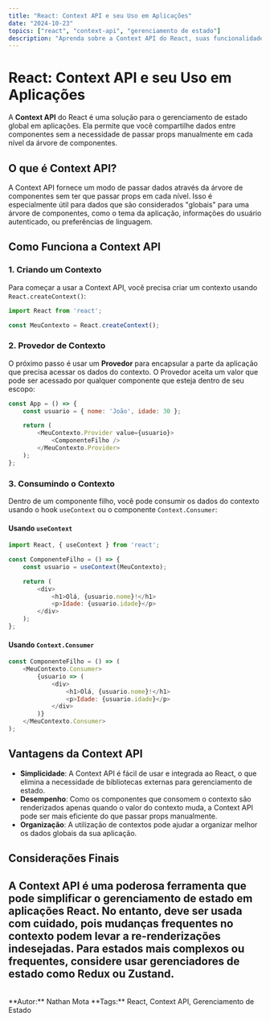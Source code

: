 ```yaml
---
title: "React: Context API e seu Uso em Aplicações"
date: "2024-10-23"
topics: ["react", "context-api", "gerenciamento de estado"]
description: "Aprenda sobre a Context API do React, suas funcionalidades e como utilizá-la para gerenciar o estado global de uma aplicação."
---
```


# React: Context API e seu Uso em Aplicações

A **Context API** do React é uma solução para o gerenciamento de estado global em aplicações. Ela permite que você compartilhe dados entre componentes sem a necessidade de passar props manualmente em cada nível da árvore de componentes.

## O que é Context API?

A Context API fornece um modo de passar dados através da árvore de componentes sem ter que passar props em cada nível. Isso é especialmente útil para dados que são considerados "globais" para uma árvore de componentes, como o tema da aplicação, informações do usuário autenticado, ou preferências de linguagem.

## Como Funciona a Context API

### 1. Criando um Contexto

Para começar a usar a Context API, você precisa criar um contexto usando `React.createContext()`:

```javascript
import React from 'react';

const MeuContexto = React.createContext();
```

### 2. Provedor de Contexto

O próximo passo é usar um **Provedor** para encapsular a parte da aplicação que precisa acessar os dados do contexto. O Provedor aceita um valor que pode ser acessado por qualquer componente que esteja dentro de seu escopo:

```javascript
const App = () => {
    const usuario = { nome: 'João', idade: 30 };

    return (
        <MeuContexto.Provider value={usuario}>
            <ComponenteFilho />
        </MeuContexto.Provider>
    );
};
```

### 3. Consumindo o Contexto

Dentro de um componente filho, você pode consumir os dados do contexto usando o hook `useContext` ou o componente `Context.Consumer`:

#### Usando `useContext`

```javascript
import React, { useContext } from 'react';

const ComponenteFilho = () => {
    const usuario = useContext(MeuContexto);

    return (
        <div>
            <h1>Olá, {usuario.nome}!</h1>
            <p>Idade: {usuario.idade}</p>
        </div>
    );
};
```

#### Usando `Context.Consumer`

```javascript
const ComponenteFilho = () => (
    <MeuContexto.Consumer>
        {usuario => (
            <div>
                <h1>Olá, {usuario.nome}!</h1>
                <p>Idade: {usuario.idade}</p>
            </div>
        )}
    </MeuContexto.Consumer>
);
```

## Vantagens da Context API

- **Simplicidade**: A Context API é fácil de usar e integrada ao React, o que elimina a necessidade de bibliotecas externas para gerenciamento de estado.
- **Desempenho**: Como os componentes que consomem o contexto são renderizados apenas quando o valor do contexto muda, a Context API pode ser mais eficiente do que passar props manualmente.
- **Organização**: A utilização de contextos pode ajudar a organizar melhor os dados globais da sua aplicação.

## Considerações Finais

A Context API é uma poderosa ferramenta que pode simplificar o gerenciamento de estado em aplicações React. No entanto, deve ser usada com cuidado, pois mudanças frequentes no contexto podem levar a re-renderizações indesejadas. Para estados mais complexos ou frequentes, considere usar gerenciadores de estado como Redux ou Zustand.
<br/>
---
<br/>
**Autor:** Nathan Mota  
**Tags:** React, Context API, Gerenciamento de Estado
<br/><br/>